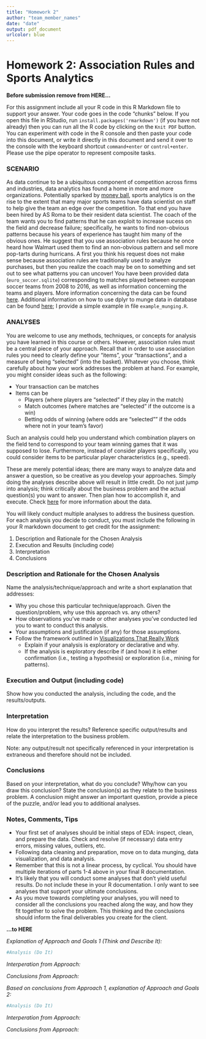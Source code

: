 ```yaml
---
title: "Homework 2"
author: "team_member_names"
date: "date"
output: pdf_document
urlcolor: blue
---
```

# Homework 2: Association Rules and Sports Analytics

**Before submission remove from HERE...**

For this assignment include all your R code in this R Markdown file to support your answer. Your code goes in the code "chunks" below. If you open this file in RStudio, run `install.packages('rmarkdown')` (if you have not already) then you can run all the R code by clicking on the `Knit PDF` button. You can experiment with code in the R console and then paste your code into this document, or write it directly in this document and send it over to the console with the keyboard shortcut `command+enter` or `control+enter`. Please use the pipe operator to represent composite tasks. 

### SCENARIO
As data continue to be a ubiquitous component of competition across firms and industries, data analytics has found a home in more and more  organizations. Potentially sparked by [money ball](https://en.wikipedia.org/wiki/Moneyball), sports analytics is on the rise to the extent that many major sports teams have data scientist on staff to help give the team an edge over the competition. To that end you have been hired by AS Roma *<or replace with your favorite Euro soccer team>* to be their resident data scientist. The coach of the team wants you to find patterns that he can exploit to increase sucess on the field and decrease failure; specifically, he wants to find non-obvious patterns because his years of experience has taught him many of the obvious ones. He suggest that you use association rules because he once heard how Walmart used them to find an non-obvious pattern and sell more pop-tarts during hurricans. A first you think his request does not make sense because association rules are traditionally used to analyze purchases, but then you realize the coach may be on to something and set out to see what patterns you can uncover! You have been provided data (`euro_soccer.sqlite`) corresponding to matches played between european soccer teams from 2008 to 2016, as well as information concerning the teams and players. More information concerning the data can be found [here](https://www.kaggle.com/hugomathien/soccer). Additional information on how to use dplyr to munge data in database can be found [here](https://db.rstudio.com/dplyr/); I provide a simple example in file `example_munging.R`.

### ANALYSES
You are welcome to use any methods, techniques, or concepts for analysis you have learned in this course or others. However, association rules must be a central piece of your approach. Recall that in order to use association rules you need to clearly define your "items", your "transactions", and a measure of being "selected" (into the basket). Whatever you choose, think carefully about how your work addresses the problem at hand. For example, you might consider ideas such as the following:

* Your transaction can be matches
* Items can be 
    * Players (where players are "selected" if they play in the match)
    * Match outcomes (where matches are "selected" if the outcome is a win)
    * Betting odds of winning (where odds are "selected"" if the odds where not in your team's favor)

Such an analysis could help you understand which combination players on the field tend to correspond to your team winning games that it was supposed to lose. Furthermore, instead of consider players specifically, you could consider items to be particular player characteristics (e.g., speed).

These are merely potential ideas; there are many ways to analyze data and answer a question, so be creative as you develop your approaches. Simply doing the analyses describe above will result in little credit. Do not just jump into analysis; think critically about the business problem and the actual question(s) you want to answer. Then plan how to accomplish it, and execute. Check [here](https://www.kaggle.com/hugomathien/soccer) for more information about the data.

You will likely conduct multiple analyses to address the business question. For each analysis you decide to conduct, you must include the following in your R markdown document to get credit for the assignment:

1.  Description and Rationale for the Chosen Analysis
2.  Execution and Results (including code)
3.  Interpretation
4.  Conclusions 

### Description and Rationale for the Chosen Analysis
Name the analysis/technique/approach and write a short explanation that addresses: 

* Why you chose this particular technique/approach. Given the question/problem, why use this approach vs. any others?
* How observations you’ve made or other analyses you’ve conducted led you to want to conduct this analysis.
* Your assumptions and justification (if any) for those assumptions.
* Follow the framework outlined in [Visualizations That Really Work](https://hbr.org/2016/06/visualizations-that-really-work)
    * Explain if your analysis is exploratory or declarative and why.
    * If the analysis is exploratory describe if (and how) it is either confirmation (i.e., testing a hypothesis) or exploration (i.e., mining for patterns).

### Execution and Output (including code)
Show how you conducted the analysis, including the code, and the results/outputs.

### Interpretation
How do you interpret the results? Reference specific output/results and relate the interpretation to the business problem.

Note: any output/result not specifically referenced in your interpretation is extraneous and therefore should not be included.

### Conclusions
Based on your interpretation, what do you conclude? Why/how can you draw this conclusion? State the conclusion(s) as they relate to the business problem. A conclusion might answer an important question, provide a piece of the puzzle, and/or lead you to additional analyses.

### Notes, Comments, Tips

* Your first set of analyses should be initial steps of EDA: inspect, clean, and prepare the data. Check and resolve (if necessary) data entry errors, missing values, outliers, etc.
* Following data cleaning and preparation, move on to data munging, data visualization, and data analysis.
* Remember that this is not a linear process, by cyclical. You should have multiple iterations of parts 1-4 above in your final R documentation.
* It’s likely that you will conduct some analyses that don’t yield useful results. Do not include these in your R documentation. I only want to see analyses that support your ultimate conclusions.
* As you move towards completing your analyses, you will need to consider all the conclusions you reached along the way, and how they fit together to solve the problem. This thinking and the conclusions should inform the final deliverables you create for the client.

**...to HERE**

*Explanation of Approach and Goals 1 (Think and Describe It):*
```r
#Analysis (Do It)
```
*Interperation from Approach:*

*Conclusions from Approach:*


*Based on conclusions from Approach 1, explanation of Approach and Goals 2:*
```r
#Analysis (Do It)
```
*Interperation from Approach:*

*Conclusions from Approach:*
